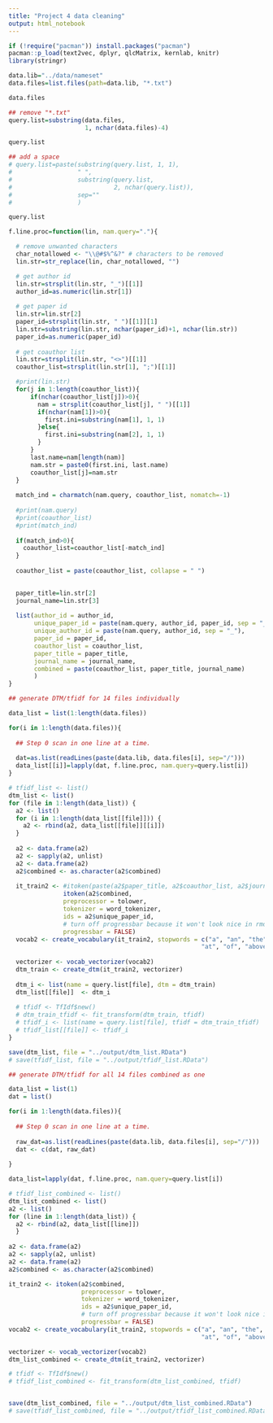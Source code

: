 ```yaml
---
title: "Project 4 data cleaning"
output: html_notebook
---
```

```r
if (!require("pacman")) install.packages("pacman")
pacman::p_load(text2vec, dplyr, qlcMatrix, kernlab, knitr)
library(stringr)
```

```r
data.lib="../data/nameset"
data.files=list.files(path=data.lib, "*.txt")

data.files

## remove "*.txt"
query.list=substring(data.files, 
                     1, nchar(data.files)-4)

query.list

## add a space
# query.list=paste(substring(query.list, 1, 1), 
#                  " ", 
#                  substring(query.list, 
#                            2, nchar(query.list)),
#                  sep=""
#                  )

query.list

```

```r
f.line.proc=function(lin, nam.query="."){

  # remove unwanted characters
  char_notallowed <- "\\@#$%^&?" # characters to be removed
  lin.str=str_replace(lin, char_notallowed, "")

  # get author id
  lin.str=strsplit(lin.str, "_")[[1]]
  author_id=as.numeric(lin.str[1])
  
  # get paper id
  lin.str=lin.str[2]
  paper_id=strsplit(lin.str, " ")[[1]][1]
  lin.str=substring(lin.str, nchar(paper_id)+1, nchar(lin.str))
  paper_id=as.numeric(paper_id)
  
  # get coauthor list
  lin.str=strsplit(lin.str, "<>")[[1]]
  coauthor_list=strsplit(lin.str[1], ";")[[1]]

  #print(lin.str)
  for(j in 1:length(coauthor_list)){
      if(nchar(coauthor_list[j])>0){
        nam = strsplit(coauthor_list[j], " ")[[1]]
        if(nchar(nam[1])>0){
          first.ini=substring(nam[1], 1, 1)
        }else{
          first.ini=substring(nam[2], 1, 1)
        }
      }
      last.name=nam[length(nam)]
      nam.str = paste0(first.ini, last.name)
      coauthor_list[j]=nam.str
  }
  
  match_ind = charmatch(nam.query, coauthor_list, nomatch=-1)
  
  #print(nam.query)
  #print(coauthor_list)
  #print(match_ind)
  
  if(match_ind>0){
    coauthor_list=coauthor_list[-match_ind]
  }
  
  coauthor_list = paste(coauthor_list, collapse = " ")

  
  paper_title=lin.str[2]
  journal_name=lin.str[3] 
  
  list(author_id = author_id,
       unique_paper_id = paste(nam.query, author_id, paper_id, sep = "_"),
       unique_author_id = paste(nam.query, author_id, sep = "_"),
       paper_id = paper_id, 
       coauthor_list = coauthor_list, 
       paper_title = paper_title, 
       journal_name = journal_name,
       combined = paste(coauthor_list, paper_title, journal_name)
       )
}
```

```r
## generate DTM/tfidf for 14 files individually

data_list = list(1:length(data.files))

for(i in 1:length(data.files)){
  
  ## Step 0 scan in one line at a time.
  
  dat=as.list(readLines(paste(data.lib, data.files[i], sep="/")))
  data_list[[i]]=lapply(dat, f.line.proc, nam.query=query.list[i])
}

# tfidf_list <- list()
dtm_list <- list()
for (file in 1:length(data_list)) {
  a2 <- list()
  for (i in 1:length(data_list[[file]])) {
    a2 <- rbind(a2, data_list[[file]][[i]])
  }
  
  a2 <- data.frame(a2)
  a2 <- sapply(a2, unlist)
  a2 <- data.frame(a2)
  a2$combined <- as.character(a2$combined)
  
  it_train2 <- #itoken(paste(a2$paper_title, a2$coauthor_list, a2$journal_name), 
               itoken(a2$combined, 
               preprocessor = tolower, 
               tokenizer = word_tokenizer,
               ids = a2$unique_paper_id,
               # turn off progressbar because it won't look nice in rmd
               progressbar = FALSE)
  vocab2 <- create_vocabulary(it_train2, stopwords = c("a", "an", "the", "in", "on",
                                                     "at", "of", "above", "under"))
  
  vectorizer <- vocab_vectorizer(vocab2)
  dtm_train <- create_dtm(it_train2, vectorizer)
  
  dtm_i <- list(name = query.list[file], dtm = dtm_train)
  dtm_list[[file]]  <- dtm_i
  
  # tfidf <- TfIdf$new()
  # dtm_train_tfidf <- fit_transform(dtm_train, tfidf)
  # tfidf_i <- list(name = query.list[file], tfidf = dtm_train_tfidf)
  # tfidf_list[[file]] <- tfidf_i
}

save(dtm_list, file = "../output/dtm_list.RData")
# save(tfidf_list, file = "../output/tfidf_list.RData")
```

```r
## generate DTM/tfidf for all 14 files combined as one

data_list = list(1)
dat = list()

for(i in 1:length(data.files)){
  
  ## Step 0 scan in one line at a time.
  
  raw_dat=as.list(readLines(paste(data.lib, data.files[i], sep="/")))
  dat <- c(dat, raw_dat)
  
}

data_list=lapply(dat, f.line.proc, nam.query=query.list[i])

# tfidf_list_combined <- list()
dtm_list_combined <- list()
a2 <- list()
for (line in 1:length(data_list)) {
  a2 <- rbind(a2, data_list[[line]])
  }
  
a2 <- data.frame(a2)
a2 <- sapply(a2, unlist)
a2 <- data.frame(a2)
a2$combined <- as.character(a2$combined)

it_train2 <- itoken(a2$combined, 
                    preprocessor = tolower, 
                    tokenizer = word_tokenizer,
                    ids = a2$unique_paper_id,
                    # turn off progressbar because it won't look nice in rmd
                    progressbar = FALSE)
vocab2 <- create_vocabulary(it_train2, stopwords = c("a", "an", "the", "in", "on",
                                                     "at", "of", "above", "under"))

vectorizer <- vocab_vectorizer(vocab2)
dtm_list_combined <- create_dtm(it_train2, vectorizer)

# tfidf <- TfIdf$new()
# tfidf_list_combined <- fit_transform(dtm_list_combined, tfidf)


save(dtm_list_combined, file = "../output/dtm_list_combined.RData")
# save(tfidf_list_combined, file = "../output/tfidf_list_combined.RData")
```

